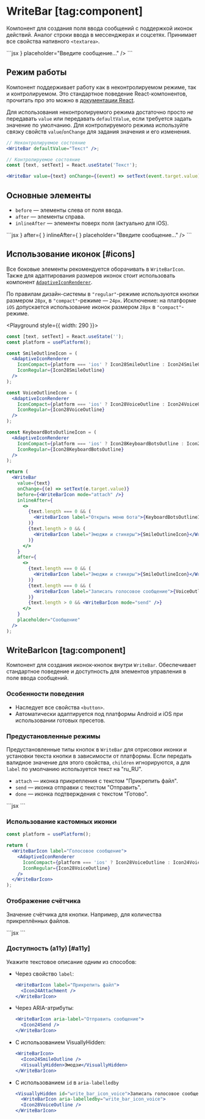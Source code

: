 <Overview>

# WriteBar [tag:component]

Компонент для создания поля ввода сообщений с поддержкой иконок действий.
Аналог строки ввода в мессенджерах и соцсетях. Принимает все свойства нативного `<textarea>`.

</Overview>

<Playground>
  ```jsx
  <WriteBar before={<WriteBarIcon mode="attach" />} placeholder="Введите сообщение..." />
  ```
</Playground>

## Режим работы

Компонент поддерживает работу как в неконтролируемом режиме, так и контролируемом. Это стандартное поведение
React-компонентов, прочитать про это можно в [документации React](https://react.dev/reference/react-dom/components/input#controlling-an-input-with-a-state-variable).

Для использования неконтролируемого режима достаточно просто _не_ передавать `value` или передавать `defaultValue`, если
требуется задать значение по умолчанию.
Для контролируемого режима используйте связку свойств `value`/`onChange` для задания значения и его изменения.

```jsx
// Неконтролируемое состояние
<WriteBar defaultValue="Текст" />;

// Контролируемое состояние
const [text, setText] = React.useState('Текст');

<WriteBar value={text} onChange={(event) => setText(event.target.value)} />;
```

## Основные элементы

- `before` — элементы слева от поля ввода.
- `after` — элементы справа.
- `inlineAfter` — элементы поверх поля (актуально для iOS).

<Playground>
  ```jsx
  <WriteBar
    before={<WriteBarIcon mode="attach" />}
    after={
      <WriteBarIcon label="Записать голосовое сообщение">
        <Icon24VoiceOutline />
      </WriteBarIcon>
    }
    inlineAfter={
      <WriteBarIcon label="Смайлы и стикеры">
        <Icon24SmileOutline />
      </WriteBarIcon>
    }
    placeholder="Введите сообщение..."
  />
  ```
</Playground>

## Использование иконок [#icons]

Все боковые элементы рекомендуется оборачивать в `WriteBarIcon`.
Также для адаптирования размеров иконок стоит использовать компонент [`AdaptiveIconRenderer`](/components/adaptive-icon-renderer).

По правилам дизайн-системы в `"regular"`-режиме используются кнопки размером `28px`, в `"compact"`-режиме — `24px`.
Исключение: на платформе `iOS` допускается использование иконок размером `28px` в `"compact"`-режиме.

<Playground style={{ width: 290 }}>

```jsx
const [text, setText] = React.useState('');
const platform = usePlatform();

const SmileOutlineIcon = (
  <AdaptiveIconRenderer
    IconCompact={platform === 'ios' ? Icon28SmileOutline : Icon24SmileOutline}
    IconRegular={Icon28SmileOutline}
  />
);

const VoiceOutlineIcon = (
  <AdaptiveIconRenderer
    IconCompact={platform === 'ios' ? Icon28VoiceOutline : Icon24VoiceOutline}
    IconRegular={Icon28VoiceOutline}
  />
);

const KeyboardBotsOutlineIcon = (
  <AdaptiveIconRenderer
    IconCompact={platform === 'ios' ? Icon28KeyboardBotsOutline : Icon24KeyboardBotsOutline}
    IconRegular={Icon28KeyboardBotsOutline}
  />
);

return (
  <WriteBar
    value={text}
    onChange={(e) => setText(e.target.value)}
    before={<WriteBarIcon mode="attach" />}
    inlineAfter={
      <>
        {text.length === 0 && (
          <WriteBarIcon label="Открыть меню бота">{KeyboardBotsOutlineIcon}</WriteBarIcon>
        )}
        {text.length > 0 && (
          <WriteBarIcon label="Эмоджи и стикеры">{SmileOutlineIcon}</WriteBarIcon>
        )}
      </>
    }
    after={
      <>
        {text.length === 0 && (
          <WriteBarIcon label="Эмоджи и стикеры">{SmileOutlineIcon}</WriteBarIcon>
        )}
        {text.length === 0 && (
          <WriteBarIcon label="Записать голосовое сообщение">{VoiceOutlineIcon}</WriteBarIcon>
        )}
        {text.length > 0 && <WriteBarIcon mode="send" />}
      </>
    }
    placeholder="Сообщение"
  />
);
```

</Playground>

## WriteBarIcon [tag:component]

Компонент для создания иконок-кнопок внутри `WriteBar`. Обеспечивает стандартное поведение и доступность
для элементов управления в поле ввода сообщений.

### Особенности поведения

- Наследует все свойства `<button>`.
- Автоматически адаптируется под платформы Android и iOS при использовании готовых пресетов.

### Предустановленные режимы

Предустановленные типы кнопок в `WriteBar` для отрисовки иконки и установки текста кнопки в зависимости от платформы.
Если передать валидное значение для этого свойства, `children` игнорируются,
а для `label` по умолчанию используется текст на "ru_RU".

- `attach` — иконка прикрепления с текстом "Прикрепить файл".
- `send` — иконка отправки с текстом "Отправить".
- `done` — иконка подтверждения с текстом "Готово".

<Playground>
  ```jsx
  <WriteBarIcon mode="attach" />
  <WriteBarIcon mode="send" />
  <WriteBarIcon mode="done" />
  ```
</Playground>

### Использование кастомных иконки

<Playground>

```jsx
const platform = usePlatform();

return (
  <WriteBarIcon label="Голосовое сообщение">
    <AdaptiveIconRenderer
      IconCompact={platform === 'ios' ? Icon28VoiceOutline : Icon24VoiceOutline}
      IconRegular={Icon28VoiceOutline}
    />
  </WriteBarIcon>
);
```

</Playground>

### Отображение счётчика

Значение счётчика для кнопки. Например, для количества прикреплённых файлов.

<Playground>
  ```jsx
  <WriteBarIcon mode="attach" count={3} label="Прикреплённые файлы" />
  ```
</Playground>

### Доступность (a11y) [#a11y]

Укажите текстовое описание одним из способов:

- Через свойство `label`:

  ```jsx
  <WriteBarIcon label="Прикрепить файл">
    <Icon24Attachment />
  </WriteBarIcon>
  ```

- Через ARIA-атрибуты:

  ```jsx
  <WriteBarIcon aria-label="Отправить сообщение">
    <Icon24Send />
  </WriteBarIcon>
  ```

- С использованием VisuallyHidden:

  ```jsx
  <WriteBarIcon>
    <Icon24SmileOutline />
    <VisuallyHidden>Эмодзи</VisuallyHidden>
  </WriteBarIcon>
  ```

- С использованием `id` в `aria-labelledby`

  ```jsx
  <VisuallyHidden id="write_bar_icon_voice">Записать голосовое сообщение</VisuallyHidden>
    <WriteBarIcon aria-labelledby="write_bar_icon_voice">
    <Icon28VoiceOutline />
  </WriteBarIcon>
  ```
